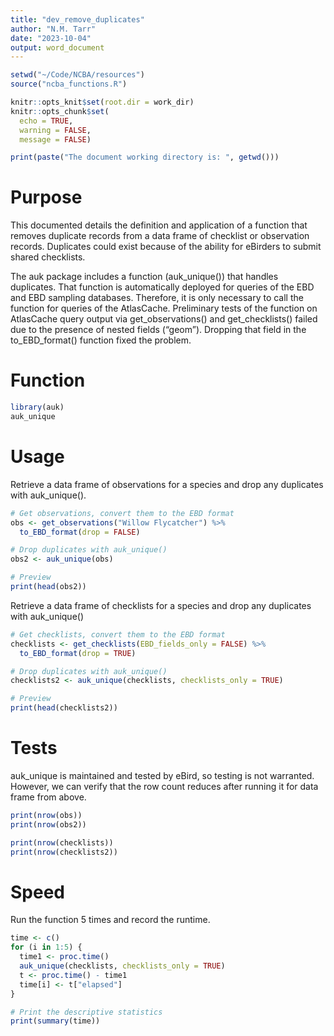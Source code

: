 ```yaml
---
title: "dev_remove_duplicates"
author: "N.M. Tarr"
date: "2023-10-04"
output: word_document
---
```


```r
setwd("~/Code/NCBA/resources")
source("ncba_functions.R")

knitr::opts_knit$set(root.dir = work_dir)
knitr::opts_chunk$set(
  echo = TRUE,
  warning = FALSE,
  message = FALSE)

print(paste("The document working directory is: ", getwd()))
```

# Purpose
This documented details the definition and application of a function that removes duplicate records from a data frame of checklist or observation records.  Duplicates could exist because of the ability for eBirders to submit shared checklists.

The auk package includes a function (auk_unique()) that handles duplicates.  That function is automatically deployed for queries of the EBD and EBD sampling databases.  Therefore, it is only necessary to call the function for queries of the AtlasCache.  Preliminary tests of the function on AtlasCache query output via get_observations() and get_checklists() failed due to the presence of nested fields ("geom").  Dropping that field in the to_EBD_format() function fixed the problem.


# Function
```r
library(auk)
auk_unique
```


# Usage
Retrieve a data frame of observations for a species and drop any duplicates with auk_unique().
```r
# Get observations, convert them to the EBD format
obs <- get_observations("Willow Flycatcher") %>% 
  to_EBD_format(drop = FALSE) 

# Drop duplicates with auk_unique()
obs2 <- auk_unique(obs)

# Preview
print(head(obs2))
```

Retrieve a data frame of checklists for a species and drop any duplicates with auk_unique()
```r
# Get checklists, convert them to the EBD format
checklists <- get_checklists(EBD_fields_only = FALSE) %>% 
  to_EBD_format(drop = TRUE)

# Drop duplicates with auk_unique()
checklists2 <- auk_unique(checklists, checklists_only = TRUE)

# Preview
print(head(checklists2))
```


# Tests
auk_unique is maintained and tested by eBird, so testing is not warranted.  However, we can verify that the row count reduces after running it for data frame from above.
```r
print(nrow(obs))
print(nrow(obs2))
```

```r
print(nrow(checklists))
print(nrow(checklists2))
```


# Speed
Run the function 5 times and record the runtime.
```r
time <- c()
for (i in 1:5) {
  time1 <- proc.time()
  auk_unique(checklists, checklists_only = TRUE)
  t <- proc.time() - time1
  time[i] <- t["elapsed"]
}

# Print the descriptive statistics
print(summary(time))
```